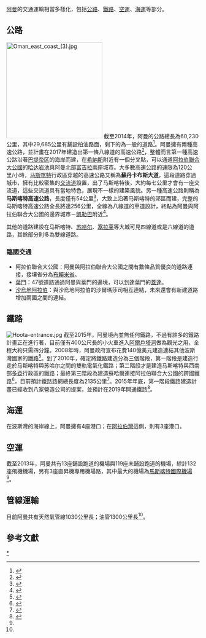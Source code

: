 [[阿曼|阿曼]]的交通運輸相當多樣化，包括[[公路|公路]]、[[鐵路|鐵路]]、[[空運|空運]]、[[海運|海運]]等部分。
==公路==
[[File:Oman_east_coast_(3).jpg|250px]]
截至2014年，阿曼的公路總長為60,230公里，其中29,685公里有鋪設柏油路面，剩下的為一般的道路<ref name=CIAfact>{{cite web|author1=[[世界概况|世界概况]]|title=The World Factbook OMAN transportation|url=https://www.cia.gov/library/publications/resources/the-world-factbook/geos/mu.html|publisher=[[中央情報局|中央情報局]]|accessdate=2015-11-01}}</ref>。阿曼擁有兩種高速公路，並計畫在2017年建造出第一條八線道的高速公路<ref>{{cite web|author1=Times of Oman|title=Oman's 8-lane Batinah Expressway to be ready by 2017|url=http://www.timesofoman.com/article/43998/Oman/Oman's-8-lane-Batinah-Expressway-to-be-ready-by-2017|website=http://www.timesofoman.com/|publisher=at Media Group.|accessdate=2015-11-01}}</ref>，整體而言第一種高速公路沿著[[巴提奈区|巴提奈区]]的海岸而建，在[[希納斯|希納斯]]附近有一個分叉點，可以通道[[阿拉伯聯合大公國|阿拉伯聯合大公國]]的[[哈达岩池|哈达岩池]]與阿曼北部[[富吉拉|富吉拉]]兩座城市。大多數高速公路的速限為120公里/小時，[[马斯喀特|马斯喀特]]行政區穿越的高速公路又稱為'''蘇丹卡布斯大道'''，這段道路穿過城市，擁有比較密集的[[交流道|交流道]]設置，出了马斯喀特後，大約每七公里才會有一座交流道，這些交流道具有當地特色，展現不一樣的建築風貌。另一種高速公路則稱為'''马斯喀特高速公路'''，長度僅有54公里<ref>{{cite web|url=http://www.parsons.com/projects/Pages/muscat-expressway.aspx|website=Parsons|title=存档副本|access-date=2015-11-01|archive-url=https://web.archive.org/web/20150929152942/http://www.parsons.com/projects/Pages/muscat-expressway.aspx#|archive-date=2015-09-29|dead-url=yes}}</ref>，大致上沿著马斯喀特的郊區而建，完整的马斯喀特高速公路全長將達256公里，全線為八線道的車道設計，終點為阿曼與阿拉伯聯合大公國的邊界城市－[[凱勒巴|凱勒巴]]附近<ref>{{cite web|url=http://www.timesofoman.com/News/43524/Article-Omans-8-lane-Batinah-Expressway-to-be-ready-by-2017|website=Times of Oman|deadurl=yes|archiveurl=https://web.archive.org/web/20150528184616/http://www.timesofoman.com/News/43524/Article-Omans-8-lane-Batinah-Expressway-to-be-ready-by-2017|archivedate=2015-05-28}}</ref>。

其他的道路建設在马斯喀特、[[苏哈尔|苏哈尔]]、[[塞拉莱|塞拉莱]]等大城可見四線道或是六線道的道路，其餘部分則多為雙線道路。
===臨國交通===
*阿拉伯聯合大公國：阿曼與阿拉伯聯合大公國之間有數條品質優良的道路連接，接壤省分為[[布賴米省|布賴米省]]。
*[[葉門|葉門]]：47號道路通過阿曼與葉門的邊境，可以到達葉門的[[蓋達|蓋達]]。
*[[沙烏地阿拉伯|沙烏地阿拉伯]]：與沙烏地阿拉伯的沙爾瑪莎司相互連結，未來還會有新建道路增加兩國之間的連結。
==鐵路==
[[File:Hoota-entrance.jpg|thumb]]
截至2015年，阿曼境內並無任何鐵路，不過有許多的鐵路計畫正在進行著，目前僅有400公尺長的小火車進入[[阿爾戶塔洞|阿爾戶塔洞]]做為觀光之用，全程大約只需四分鐘。2008年時，阿曼政府宣布花費140億美元建造連結其他波斯灣國家的鐵路<ref>{{Cite web |url=http://railwaysafrica.com/index.php?option=com_content&task=view&id=3587&Itemid=37 |title=存档副本 |accessdate=2015-11-01 |archive-date=2019-07-13 |archive-url=https://web.archive.org/web/20190713125346/https://www.railwaysafrica.com/index.php?option=com_content&task=view&id=3587&Itemid=37 |dead-url=no }}</ref>。到了2010年，確定將鐵路建造分為三個階段，第一階段是建造行走於马斯喀特與苏哈尔之間的雙軌電氣化鐵路；第二階段才是建造马斯喀特與西南部[[多袞|多袞]]行政區的鐵路；最終第三階段為建造蘇哈爾連接阿拉伯聯合大公國的跨國鐵路<ref>{{cite web
|url=http://www.railwaygazette.com/news/single-view/view/10/news-in-brief-34/browse/9.html
|accessdate=2010-07-20
|title=Railway Gazette: News in Brief
|quote=Suhar to Al-Ayn in UAE
|archive-date=2019-07-13
|archive-url=https://web.archive.org/web/20190713125340/https://www.railwaygazette.com/news/single-view/view/news-in-brief-34/browse/9.html
|dead-url=no
}}</ref>，目前預計鐵路路網總長度為2135公里<ref>{{cite web|author1=Oman Rail|title=Project of Oman Rail|url=http://www.omanrail.om/project.html|publisher=Oman Rail|accessdate=2015-11-01|archive-url=https://web.archive.org/web/20151024171854/http://www.omanrail.om/project.html|archive-date=2015-10-24|dead-url=yes}}</ref>。2015年年底，第一階段鐵路建造計畫已經收到八家營造公司的提案，並預計在2019年開通鐵路<ref>{{cite web|author1=railwaygazette|title=Eight bids for Oman Rail operating contract|url=http://www.railwaygazette.com/news/freight/single-view/view/eight-bids-for-oman-rail-operating-contract.html|publisher=railwaygazette|accessdate=2015-11-01}}</ref>。

==海運==
在波斯灣的海岸線上，阿曼擁有4座港口；在[[阿拉伯灣|阿拉伯灣]]這側，則有3座港口。
==空運==
截至2013年，阿曼共有13座鋪設跑道的機場與119座未鋪設跑道的機場，綜計132座飛機機場，另有3座直昇機專用機場路，其中最大的機場為[[馬斯喀特國際機場|馬斯喀特國際機場]]<ref name=CIAfact/>。

==管線運輸==
目前阿曼共有天然氣管線1030公里長；油管1300公里長<ref name=CIAfact/>。
==參考文獻==
{{Reflist|2}}
{{亚洲题目|交通}}
[[Category:阿曼交通|*]]